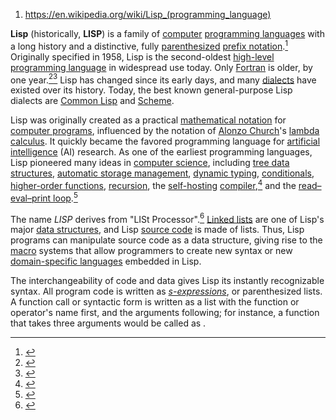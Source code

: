 # https://en.wikipedia.org/wiki/Lisp_(programming_language)

'''Lisp''' (historically, '''LISP''') is a family of [[computer]] [[programming language]]s with a long history and a distinctive, fully [[parenthesized]] [[Polish notation#Computer programming|prefix notation]].<ref>
{{cite book
 | title = Milestones in computer science and information technology
 | author = Edwin D. Reilly
 | publisher = Greenwood Publishing Group
 | year = 2003
 | isbn = 978-1-57356-521-9
 | pages = 156–157
 | url = https://books.google.com/books?id=JTYPKxug49IC&pg=PA157
 }}</ref>
Originally specified in 1958, Lisp is the second-oldest [[high-level programming language]] in widespread use today. Only [[Fortran]] is older, by one year.<ref>{{cite web|url=http://mitpress.mit.edu/sicp/full-text/book/book-Z-H-5.html|quote=Lisp is a survivor, having been in use for about a quarter of a century. Among the active programming languages only Fortran has had a longer life.|title=SICP: Foreword}}</ref><ref>{{cite web|url=http://www-formal.stanford.edu/jmc/history/lisp/node6.html#SECTION00060000000000000000|title=Conclusions}}</ref> Lisp has changed since its early days, and many [[Programming language dialect|dialects]] have existed over its history. Today, the best known general-purpose Lisp dialects are [[Common Lisp]] and [[Scheme (programming language)|Scheme]].

Lisp was originally created as a practical [[mathematical notation]] for [[computer programs]], influenced by the notation of [[Alonzo Church]]'s [[lambda calculus]]. It quickly became the favored programming language for [[artificial intelligence]] (AI) research. As one of the earliest programming languages, Lisp pioneered many ideas in [[computer science]], including [[tree data structure]]s, [[Garbage collection (computer science)|automatic storage management]], [[dynamic typing]], [[Conditional (computer programming)|conditionals]], [[higher-order function]]s, [[Recursion (computer science)|recursion]], the [[self-hosting]] [[compiler]],<ref name="Graham">{{cite web |title=Revenge of the Nerds |author=Paul Graham |url=http://www.paulgraham.com/icad.html |accessdate=2013-03-14}}</ref> and the [[read–eval–print loop]].<ref>{{Cite book|url=http://www.informit.com/articles/article.aspx?p=1671639&seqNum=3|title=Influential Programming Languages, Part 4: Lisp|last=Chisnall|first=David|date=2011-01-12}}</ref>

The name ''LISP'' derives from "LISt Processor".<ref name=ArtOfLisp>{{cite book|last1=Jones|first1=Robin|last2=Maynard|first2=Clive|last3=Stewart|first3=Ian|title=The Art of Lisp Programming|date=December 6, 2012|publisher=Springer Science & Business Media|isbn=9781447117193|page=2}}</ref> [[Linked list]]s are one of Lisp's major [[data structure]]s, and Lisp [[source code]] is made of lists. Thus, Lisp programs can manipulate source code as a data structure, giving rise to the [[Macro (computer science)|macro]] systems that allow programmers to create new syntax or new [[domain-specific language]]s embedded in Lisp.

The interchangeability of code and data gives Lisp its instantly recognizable syntax. All program code is written as ''[[s-expression]]s'', or parenthesized lists. A function call or syntactic form is written as a list with the function or operator's name first, and the arguments following; for instance, a function {{Lisp2|f}} that takes three arguments would be called as {{Lisp2|(f arg1 arg2 arg3)}}.
